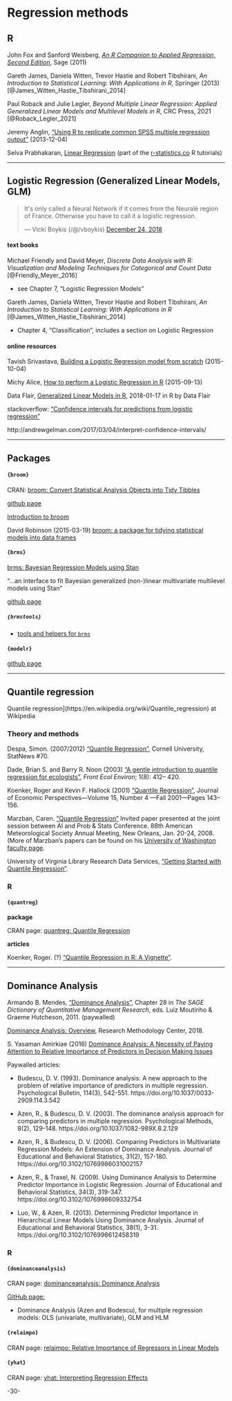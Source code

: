 # Regression methods {#regression}


## R

John Fox and Sanford Weisberg, [_An R Companion to Applied Regression, Second Edition_](http://socserv.socsci.mcmaster.ca/jfox/Books/Companion/), Sage (2011)

Gareth James, Daniela Witten, Trevor Hastie and Robert Tibshirani, _An Introduction to Statistical Learning: With Applications in R_, Springer (2013) [@James_Witten_Hastie_Tibshirani_2014]

Paul Roback and Julie Legler, _Beyond Multiple Linear Regression: Applied Generalized Linear Models and Multilevel Models in R_, CRC Press, 2021 [@Roback_Legler_2021]

Jeremy Anglin, ["Using R to replicate common SPSS multiple regression output"](http://jeromyanglim.blogspot.ca/2013/12/using-r-to-replicate-common-spss.html) (2013-12-04)

Selva Prabhakaran, [Linear Regression](http://r-statistics.co/Linear-Regression.html) (part of the [r-statistics.co](http://r-statistics.co/) R tutorials)


***

## Logistic Regression (Generalized Linear Models, GLM)

<blockquote class="twitter-tweet" data-lang="en"><p lang="en" dir="ltr">It&#39;s only called a Neural Network if it comes from the Neuralè region of France. Otherwise you have to call it a logistic regression.</p>&mdash; Vicki Boykis (/@/vboykis) <a href="https://twitter.com/vboykis/status/1077024069126668289?ref_src=twsrc%5Etfw">December 24, 2018</a></blockquote>
<script async src="https://platform.twitter.com/widgets.js" charset="utf-8"></script>


#### text books

Michael Friendly and David Meyer, _Discrete Data Analysis with R: Visualization and Modeling Techniques for Categorical and Count Data_ [@Friendly_Meyer_2016]

* see Chapter 7, "Logistic Regression Models"

Gareth James, Daniela Witten, Trevor Hastie and Robert Tibshirani, _An Introduction to Statistical Learning: With Applications in R_ [@James_Witten_Hastie_Tibshirani_2014]

* Chapter 4, "Classification", includes a section on Logistic Regression


#### online resources

Tavish Srivastava, [Building a Logistic Regression model from scratch](https://www.analyticsvidhya.com/blog/2015/10/basics-logistic-regression/) (2015-10-04)

Michy Alice, [How to perform a Logistic Regression in R](https://www.r-bloggers.com/how-to-perform-a-logistic-regression-in-r/) (2015-09-13)

Data Flair, [Generalized Linear Models in R](https://data-flair.training/blogs/generalized-linear-models-in-r/), 2018-01-17  in R by Data Flair

stackoverflow: ["Confidence intervals for predictions from logistic regression"](https://stackoverflow.com/questions/14423325/confidence-intervals-for-predictions-from-logistic-regression)

http://andrewgelman.com/2017/03/04/interpret-confidence-intervals/


***
 

## Packages

#### `{broom}`

CRAN: [broom: Convert Statistical Analysis Objects into Tidy Tibbles](https://cran.r-project.org/package=broom)

[github page](https://github.com/tidymodels/broom)

[Introduction to broom](https://cran.r-project.org/package=broom/vignettes/broom.html)

David Robinson (2015-03-19) [broom: a package for tidying statistical models into data frames](http://varianceexplained.org/r/broom-intro/)


#### `{brms}`

[brms: Bayesian Regression Models using Stan](https://cran.r-project.org/package=brms)

"...an interface to fit Bayesian generalized (non-)linear multivariate multilevel models using Stan"

[github page](https://github.com/paul-buerkner/brms)


##### `{brmstools}`

* [tools and helpers for `brms`](https://mvuorre.github.io/brmstools/)



#### `{modelr}`

[github page](https://github.com/tidyverse/modelr)


***

## Quantile regression

Quantile regression](https://en.wikipedia.org/wiki/Quantile_regression) at Wikipedia



### Theory and methods

Despa, Simon. (2007/2012) ["Quantile Regression"](https://www.cscu.cornell.edu/news/statnews/stnews70.pdf), Cornell University, StatNews #70.

Dade, Brian S. and Barry R. Noon (2003) ["A gentle introduction to quantile regression for ecologists"](http://www.econ.uiuc.edu/~roger/research/rq/QReco.pdf), _Front Ecol Environ_; 1(8): 412– 420.

Koenker, Roger and Kevin F. Hallock (2001) ["Quantile Regression"](http://www.econ.uiuc.edu/~roger/research/rq/QRJEP.pdf), Journal of Economic Perspectives—Volume 15, Number 4 —Fall 2001—Pages 143–156.

Marzban, Caren. ["Quantile Regression"](http://faculty.washington.edu/marzban/quantile.pdf) Invited paper presented at the joint session between AI and Prob & Stats Conference. 88th American Meteorological Society Annual Meeting, New Orleans, Jan. 20-24, 2008. (More of Marzban's papers can be found on his [University of Washington faculty page](http://faculty.washington.edu/marzban/).

University of Virginia Library Research Data Services, ["Getting Started with Quantile Regression"](http://data.library.virginia.edu/getting-started-with-quantile-regression/).


### R

#### `{quantreg}`

**package**

CRAN page: [quantreg: Quantile Regression](https://cran.r-project.org/package=quantreg/)

**articles**

Koenker, Roger. (?) ["Quantile Regression in R: A Vignette"](https://cran.r-project.org/package=quantreg/vignettes/rq.pdf).


***


## Dominance Analysis


Armando B. Mendes, ["Dominance Analysis"](http://sk.sagepub.com/books/the-sage-dictionary-of-quantitative-management-research/n28.xml), Chapter 28 in _The SAGE Dictionary of Quantitative Management Research_, eds. Luiz Moutinho & Graeme Hutcheson, 2011. (paywalled)

[Dominance Analysis: Overview](https://rmc.ehe.osu.edu/files/2018/08/DominanceAnalysisFeb2018.pdf), Research Methodology Center, 2018.

S. Yasaman Amirkiae (2016) [Dominance Analysis: A Necessity of Paying Attention to Relative Importance of Predictors in Decision Making Issues](http://www.swdsi.org/proceedings/2016/Papers/Papers/PA027.pdf)

Paywalled articles:

* Budescu, D. V. (1993). Dominance analysis: A new approach to the problem of relative importance of predictors in multiple regression. Psychological Bulletin, 114(3), 542-551. https://doi.org/10.1037/0033-2909.114.3.542

* Azen, R., & Budescu, D. V. (2003). The dominance analysis approach for comparing predictors in multiple regression. Psychological Methods, 8(2), 129-148. https://doi.org/10.1037/1082-989X.8.2.129

* Azen, R., & Budescu, D. V. (2006). Comparing Predictors in Multivariate Regression Models: An Extension of Dominance Analysis. Journal of Educational and Behavioral Statistics, 31(2), 157-180. https://doi.org/10.3102/10769986031002157

* Azen, R., & Traxel, N. (2009). Using Dominance Analysis to Determine Predictor Importance in Logistic Regression. Journal of Educational and Behavioral Statistics, 34(3), 319-347. https://doi.org/10.3102/1076998609332754

* Luo, W., & Azen, R. (2013). Determining Predictor Importance in Hierarchical Linear Models Using Dominance Analysis. Journal of Educational and Behavioral Statistics, 38(1), 3-31. https://doi.org/10.3102/1076998612458319



### R

#### `{dominanceanalysis}`

CRAN page: [dominanceanalysis: Dominance Analysis](https://cran.r-project.org/package=dominanceanalysis/)


[GitHub page: ](https://github.com/clbustos/dominanceAnalysis)

* Dominance Analysis (Azen and Bodescu), for multiple regression models: OLS (univariate, multivariate), GLM and HLM 


#### `{relaimpo}`

CRAN page: [relaimpo: Relative Importance of Regressors in Linear Models](https://cran.r-project.org/package=relaimpo/)


#### `{yhat}`

CRAN page: [yhat: Interpreting Regression Effects](https://cran.r-project.org/package=yhat/)

-30-

